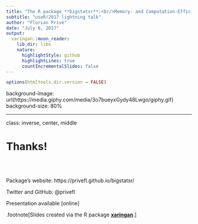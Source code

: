 ```yaml
---
title: "The R package **bigstatsr**:<br/>Memory- and Computation-Efficient Tools<br/>for Big Matrices"
subtitle: "useR!2017 lightning talk"
author: "Florian Privé"
date: "July 6, 2017"
output:
  xaringan::moon_reader:
    lib_dir: libs
    nature:
      highlightStyle: github
      highlightLines: true
      countIncrementalSlides: false
---
```


```r
options(htmltools.dir.version = FALSE)
```

background-image: url(https://media.giphy.com/media/3o7bueyxGydy48Lwgo/giphy.gif)
background-size: 80%

---

class: inverse, center, middle

# Thanks!

<br/><br/>

Package's website: https://privefl.github.io/bigstatsr/

Twitter and GitHub: @privefl

Presentation available [online]

.footnote[Slides created via the R package [**xaringan**](https://github.com/yihui/xaringan).]
